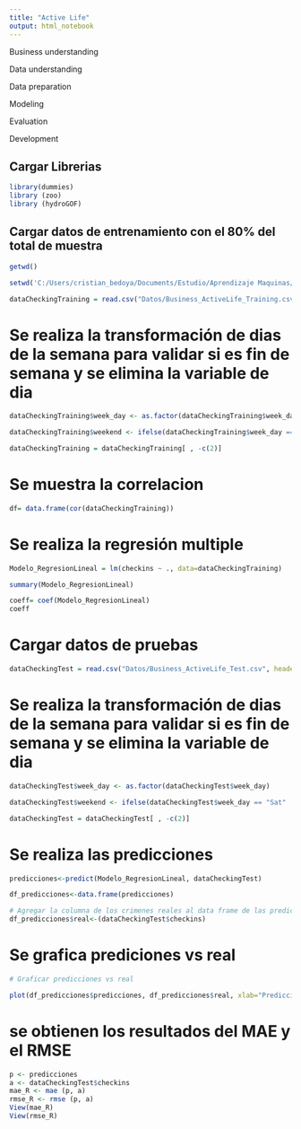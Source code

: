 ```yaml
---
title: "Active Life"
output: html_notebook
---
```


Business understanding

Data understanding 

Data preparation

Modeling

Evaluation

Development 




## Cargar Librerias

```r

library(dummies)
library (zoo)
library (hydroGOF)

```
## Cargar datos de entrenamiento con el 80% del total de muestra 
```r
getwd()

setwd('C:/Users/cristian_bedoya/Documents/Estudio/Aprendizaje Maquinas/Taller Final/ProyectoR')

dataCheckingTraining = read.csv("Datos/Business_ActiveLife_Training.csv",sep="," , header = TRUE)

```
# Se realiza la transformación de dias de la semana para validar si es fin de semana y se elimina la variable de dia
```r

dataCheckingTraining$week_day <- as.factor(dataCheckingTraining$week_day) 

dataCheckingTraining$weekend <- ifelse(dataCheckingTraining$week_day == "Sat" | dataCheckingTraining$week_day == "Sun" | dataCheckingTraining$week_day == "Fri", 1, 0)

dataCheckingTraining = dataCheckingTraining[ , -c(2)]

```
# Se muestra la correlacion
```r

df= data.frame(cor(dataCheckingTraining))

```
# Se realiza la regresión multiple
```r

Modelo_RegresionLineal = lm(checkins ~ ., data=dataCheckingTraining)

summary(Modelo_RegresionLineal)

coeff= coef(Modelo_RegresionLineal)
coeff

```
# Cargar datos de pruebas
```r

dataCheckingTest = read.csv("Datos/Business_ActiveLife_Test.csv", header = TRUE, sep = ",")

```
# Se realiza la transformación de dias de la semana para validar si es fin de semana y se elimina la variable de dia
```r

dataCheckingTest$week_day <- as.factor(dataCheckingTest$week_day) 

dataCheckingTest$weekend <- ifelse(dataCheckingTest$week_day == "Sat" | dataCheckingTest$week_day == "Sun" | dataCheckingTest$week_day == "Fri", 1, 0)

dataCheckingTest = dataCheckingTest[ , -c(2)]

```
# Se realiza las predicciones
```r

predicciones<-predict(Modelo_RegresionLineal, dataCheckingTest)

df_predicciones<-data.frame(predicciones)

# Agregar la columna de los crimenes reales al data frame de las predicciones 
df_predicciones$real<-(dataCheckingTest$checkins)

```
# Se grafica prediciones vs real
```r
# Graficar predicciones vs real

plot(df_predicciones$predicciones, df_predicciones$real, xlab="Prediccion", ylab=" Real", col="Blue") + abline(1,1, col="green")


```
# se obtienen los resultados del MAE y el RMSE
```r
p <- predicciones                  
a <- dataCheckingTest$checkins 
mae_R <- mae (p, a)
rmse_R <- rmse (p, a)
View(mae_R)
View(rmse_R)
```

